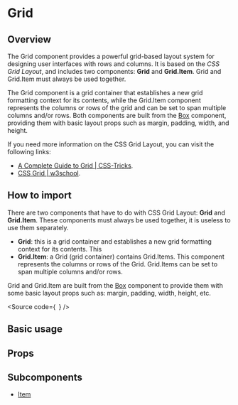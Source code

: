 

<Meta of={Stories} />

# Grid

## Overview

The Grid component provides a powerful grid-based layout system for designing
user interfaces with rows and columns. It is based on the _CSS Grid Layout_,
and includes two components: **Grid** and **Grid.Item**. Grid and Grid.Item must always be used together.

The Grid component is a grid container that establishes a new grid formatting
context for its contents, while the Grid.Item component represents the columns
or rows of the grid and can be set to span multiple columns and/or rows.
Both components are built from the [Box](?path=/docs/components-core-layout-box--docs)
component, providing them with basic
layout props such as margin, padding, width, and height.

If you need more information on the CSS Grid Layout, you can visit the following links:

- [A Complete Guide to Grid | CSS-Tricks](https://css-tricks.com/snippets/css/complete-guide-grid/).
- [CSS Grid | w3school](https://www.w3schools.com/css/css_grid.asp).

## How to import

There are two components that have to do with CSS Grid Layout: **Grid** and **Grid.Item**.
These components must always be used together, it is useless to use them separately.

- **Grid**: this is a grid container and establishes a new grid formatting
  context for its contents. This
- **Grid.Item**: a Grid (grid container) contains Grid.Items. This component
  represents the columns or rows of the Grid. Grid.Items can be set to span
  multiple columns and/or rows.

Grid and Grid.Item are built from the
[Box](/?path=/docs/public-atoms-box--box) component to provide them with some
basic layout props such as: margin, padding, width, height, etc.

<Source
  code={`
`}
/>

## Basic usage

<Canvas of={Stories.Base} />

## Props

<ArgTypes of={Stories} />

## Subcomponents

- [Item](?path=/story/components-core-layout-grid-subcomponents--docs#item)
